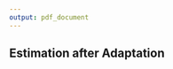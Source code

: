 ```yaml
---
output: pdf_document
---
```


## Estimation after Adaptation

```{=latex}
Parameter estimates from standard methods are biased when based on data collected using response-adaptive randomization \citep{xu2013estimation, nie2017adaptively}. This issue arises even when the adjustment is only made at certain intervals such as in group-sequential methods that may terminate early for success or failure or remove under-performing arms at certain intervals instead of for every allocation \citep{emerson1990parameter}. Under reasonable assumptions about the data collection (the algorithm exploits knowledge it gains at least some of the time, and independence of irrelevant alternatives), estimates from adaptively collected data are biased downwards overall \citep{nie2017adaptively}. If an arm is played less frequently the estimate of its mean must be smaller than some other arms. This can happen when the arm is truly inferior or if the samples were ``unlucky'' and lower than the mean. Because the arm is less likely to be played, this negative bias is likely to go uncorrected. If an arm is ``overperforming'' however, it will continue to be played and its estimate will likely revert to the mean for that arm. The end result is that estimates of the mean rewards have overall net negative bias. 

Fortunately, the classic inverse-probability weighted (IPW) estimator provides unbiased estimates of the expected mean rewards. The IPW estimator is given by 

$$\widehat{\mu}_k^{\text{IPW}} = \frac{1}{T}\sum_{t = 1}^T \frac{Y_t I(A_t = k)}{\phi_t(k)}$$

where $\phi_t(k)$ denotes the probability of assignment to arm $k$ at time $t$ conditional on the history: $\phi_t(k) = P(A_t = k | \mathcal{H}_t)$. This conditional assignment probability $\phi_t(k)$ is commonly known as a propensity score. It's important to note that the $T$ in the equation is the total sample size, not the sample size for the $k$-th arm. The total sample size for an experiment should be independent of the assignment probabilities, while the sample size for an arm will depend on changing arm probabilities. The Augmented Inverse-probability Weighted (AIPW) estimator also provides unbiased estimatoes of the expected mean rewards \citep{robins1994estimation, zhong2021aipw}. 

 $$\widehat{\mu}_k^{\text{AIPW}} = \frac{1}{T}\sum_{t = 1}^T \left( \frac{I(A_t = k)}{\phi_t(k)}Y_t + \left(1 - \frac{I(A_t = k)}{\phi_t(k)}\right)\widehat{m}_t(k)\right)$$

```